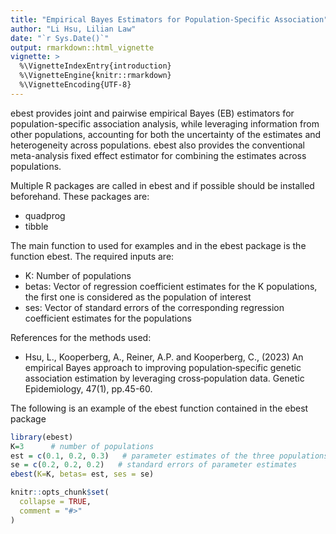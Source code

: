 ```yaml
---
title: "Empirical Bayes Estimators for Population-Specific Association"
author: "Li Hsu, Lilian Law"
date: "`r Sys.Date()`"
output: rmarkdown::html_vignette
vignette: >
  %\VignetteIndexEntry{introduction}
  %\VignetteEngine{knitr::rmarkdown}
  %\VignetteEncoding{UTF-8}
---
```


ebest provides joint and pairwise empirical Bayes (EB) estimators for population-specific association analysis, 
while leveraging information from other populations, accounting for both the uncertainty of the estimates and 
heterogeneity across populations. ebest also provides the conventional meta-analysis fixed effect estimator 
for combining the estimates across populations.

Multiple R packages are called in ebest and if possible should be installed beforehand. These packages are: 

- quadprog
- tibble

The main function to used for examples and in the ebest package is the function ebest. The required inputs are:

- K: Number of populations
- betas: Vector of regression coefficient estimates for the K populations, the first one is considered as the population of interest
- ses: Vector of standard errors of the corresponding regression coefficient estimates for the \emph{K} populations

References for the methods used: 

- Hsu, L., Kooperberg, A., Reiner, A.P. and Kooperberg, C., (2023) An empirical Bayes approach to improving population‐specific genetic association estimation by leveraging cross‐population data. Genetic Epidemiology, 47(1), pp.45-60.

The following is an example of the ebest function contained in the ebest package

```r
library(ebest)
K=3      # number of populations
est = c(0.1, 0.2, 0.3)   # parameter estimates of the three populations, with the first population being of the primary interest
se = c(0.2, 0.2, 0.2)   # standard errors of parameter estimates
ebest(K=K, betas= est, ses = se)
```


```r
knitr::opts_chunk$set(
  collapse = TRUE,
  comment = "#>"
)
```
